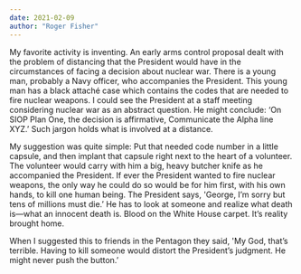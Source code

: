 ```yaml
---
date: 2021-02-09
author: "Roger Fisher"
---
```


My favorite activity is inventing. An early arms control proposal dealt with the problem of distancing that the President would have in the circumstances of facing a decision about nuclear war. There is a young man, probably a Navy officer, who accompanies the President. This young man has a black attaché case which contains the codes that are needed to fire nuclear weapons. I could see the President at a staff meeting considering nuclear war as an abstract question. He might conclude: ‘On SIOP Plan One, the decision is affirmative, Communicate the Alpha line XYZ.’ Such jargon holds what is involved at a distance.

My suggestion was quite simple: Put that needed code number in a little capsule, and then implant that capsule right next to the heart of a volunteer. The volunteer would carry with him a big, heavy butcher knife as he accompanied the President. If ever the President wanted to fire nuclear weapons, the only way he could do so would be for him first, with his own hands, to kill one human being. The President says, 'George, I’m sorry but tens of millions must die.’ He has to look at someone and realize what death is—what an innocent death is. Blood on the White House carpet. It’s reality brought home.

When I suggested this to friends in the Pentagon they said, 'My God, that’s terrible. Having to kill someone would distort the President’s judgment. He might never push the button.’
